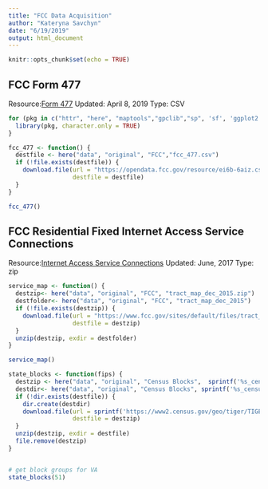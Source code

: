 ```yaml
---
title: "FCC Data Acquisition"
author: "Kateryna Savchyn"
date: "6/19/2019"
output: html_document
---
```


```r
knitr::opts_chunk$set(echo = TRUE)
```

## FCC Form 477

Resource:[Form 477](https://opendata.fcc.gov/Wireline/Fixed-Broadband-Deployment-Data-Dec-2017-Status-V2/ei6b-6aiz)
Updated: April 8, 2019
Type: CSV


```r
for (pkg in c("httr", "here", "maptools","gpclib","sp", 'sf', 'ggplot2', 'ggmap', 'osmdata', 'tidyverse', 'tigris', 'acs')) {
  library(pkg, character.only = TRUE)
}

fcc_477 <- function() {
  destfile <- here("data", "original", "FCC","fcc_477.csv")
  if (!file.exists(destfile)) {
    download.file(url = "https://opendata.fcc.gov/resource/ei6b-6aiz.csv",
                  destfile = destfile)
  }
}

fcc_477()

```

## FCC Residential Fixed Internet Access Service Connections
Resource:[Internet Access  Service Connections](https://www.fcc.gov/reports-research/maps/residential-fixed-internet-access-service-connections-per-1000-households-by-census-tract/)
Updated: June, 2017
Type: zip


```r
service_map <- function() {
  destzip<- here("data", "original", "FCC", "tract_map_dec_2015.zip")
  destfolder<- here("data", "original", "FCC", "tract_map_dec_2015")
  if (!file.exists(destzip)) {
    download.file(url = "https://www.fcc.gov/sites/default/files/tract_map_dec_2015.zip",
                  destfile = destzip)
  }
  unzip(destzip, exdir = destfolder)
}

service_map()

```

```r
state_blocks <- function(fips) {
  destzip <- here("data", "original", "Census Blocks",  sprintf('%s_census_blocks.zip', fips))
  destdir<- here("data", "original", "Census Blocks", sprintf('%s_census_blocks', fips))
  if (!dir.exists(destfile)) {
    dir.create(destdir)
    download.file(url = sprintf('https://www2.census.gov/geo/tiger/TIGER2018/BG/tl_2018_%s_bg.zip', fips),
                  destfile = destzip)
  }
  unzip(destzip, exdir = destfile)
  file.remove(destzip)
}


# get block groups for VA
state_blocks(51)

```




